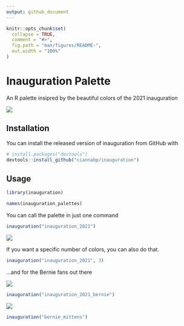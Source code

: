 ```yaml
---
output: github_document
---
```


<!-- README.md is generated from README.Rmd. Please edit that file -->

```r
knitr::opts_chunk$set(
  collapse = TRUE,
  comment = "#>",
  fig.path = "man/figures/README-",
  out.width = "100%"
)
```

# Inauguration Palette 

An R palette insipred by the beautiful colors of the 2021 inauguration

![](collage.png)

## Installation

You can install the released version of inauguration from GitHub with

```r
# install.packages("devtools")
devtools::install_github("ciannabp/inauguration")
```

## Usage

```r
library(inauguration)

names(inauguration_palettes)
```


You can call the palette in just one command

```r
inauguration("inauguration_2021")
```



![](kamala_jill_amy.png)

If you want a specific number of colors, you can also do that.

```r
inauguration("inauguration_2021", 3)
```

...and for the Bernie fans out there

![](bernie1.png)

```r
inauguration("inauguration_2021_bernie")
```
 
![](berniemittens.jpg)

```r
inauguration("bernie_mittens")
```
